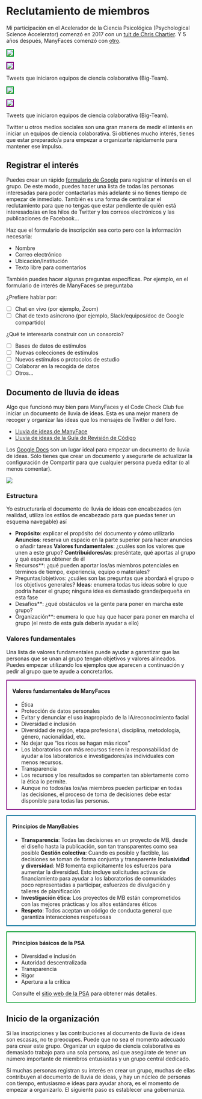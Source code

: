 # Reclutamiento de miembros

Mi participación en el Acelerador de la Ciencia Psicológica (Psychological Science Accelerator) comenzó en 2017 con un [tuit de Chris Chartier](https://twitter.com/CRChartier/status/901500936727781376). Y 5 años después, ManyFaces comenzó con [otro](https://twitter.com/LisaDeBruine/status/1486807497608466435).

::: {#fig-tweets .light-mode layout-ncol=2}

![](images/psa-tweet-light.png){fig-alt="Tweet de Chris Chartier: Es hora de empezar a construir un CERN para la ciencia psicológica" style="border:2px solid #009A2A;"}

![](images/manyfaces-tweet-light.png){fig-alt="Tweet de Lisa DeBruine: Big Team Science está creciendo. Me ha encantado mi participación en @PsySciAcc y creo que equipos como este y @Many_Babies, @BrRepInitiative, @ManyPrimates etc. son el futuro de la ciencia. Así que me he estado preguntando si es el momento de iniciar ManyFaces" style="border:2px solid purple;"}

Tweets que iniciaron equipos de ciencia colaborativa (Big-Team).
:::

::: {#fig-tweets .dark-mode layout-ncol=2}

![](images/psa-tweet-dark.png){fig-alt="Tweet de Chris Chartier: Es hora de empezar a construir un CERN para la ciencia psicológica" style="border:2px solid #009A2A;"}

![](images/manyfaces-tweet-dark.png){fig-alt="Tweet de Lisa DeBruine: Big Team Science está creciendo. Me ha encantado mi participación en @PsySciAcc y creo que equipos como este y @Many_Babies, @BrRepInitiative, @ManyPrimates etc. son el futuro de la ciencia. Así que me he estado preguntando si es el momento de iniciar ManyFaces" style="border:2px solid purple;"}

Tweets que iniciaron equipos de ciencia colaborativa (Big-Team).
:::

Twitter u otros medios sociales son una gran manera de medir el interés en iniciar un equipos de ciencia colaborativa. Si obtienes mucho interés, tienes que estar preparado/a para empezar a organizarte rápidamente para mantener ese impulso.

## Registrar el interés {#sec-sp-reg-interest}

Puedes crear un rápido [formulario de Google](https://docs.google.com/forms/) para registrar el interés en el grupo. De este modo, puedes hacer una lista de todas las personas interesadas para poder contactarlas más adelante si no tienes tiempo de empezar de inmediato. También es una forma de centralizar el reclutamiento para que no tengas que estar pendiente de quién está interesado/as en los hilos de Twitter y los correos electrónicos y las publicaciones de Facebook...

Haz que el formulario de inscripción sea corto pero con la información necesaria:

* Nombre
* Correo electrónico
* Ubicación/Institución
* Texto libre para comentarios

También puedes hacer algunas preguntas específicas. Por ejemplo, en el formulario de interés de ManyFaces se preguntaba

¿Prefiere hablar por:

- [ ] Chat en vivo (por ejemplo, Zoom)
- [ ] Chat de texto asíncrono (por ejemplo, Slack/equipos/doc de Google compartido)

¿Qué te interesaría construir con un consorcio?

- [ ] Bases de datos de estímulos
- [ ] Nuevas colecciones de estímulos
- [ ] Nuevos estímulos o protocolos de estudio
- [ ] Colaborar en la recogida de datos
- [ ] Otros...

## Documento de lluvia de ideas

Algo que funcionó muy bien para ManyFaces y el Code Check Club fue iniciar un documento de lluvia de ideas. Esta es una mejor manera de recoger y organizar las ideas que los mensajes de Twitter o del foro. 

* [Lluvia de ideas de ManyFace](https://docs.google.com/document/d/1X6b3am7zwDYXT2-TUR-a85-xG-cdrE8_vz9GICbwAl0/edit)
* [Lluvia de ideas de la Guía de Revisión de Código](https://docs.google.com/document/d/1cqrRDEYkhtZT9QRruZmUnPPN00VEo0fKV7cEyoluMnU/edit)

Los [Google Docs](https://docs.google.com/) son un lugar ideal para empezar un documento de lluvia de ideas. Sólo tienes que crear un documento y asegurarte de actualizar la configuración de Compartir para que cualquier persona pueda editar (o al menos comentar). 

![](images/google-doc-sharing.png){fig-alt="La interfaz de compartir de Google Docs muestra las opciones para Cualquiera con un enlace: Espectador, Comentarista, Editor (marcado)"}

### Estructura

Yo estructuraría el documento de lluvia de ideas con encabezados (en realidad, utiliza los estilos de encabezado para que puedas tener un esquema navegable) así

* **Propósito**: explicar el propósito del documento y cómo utilizarlo
**Anuncios**: reserva un espacio en la parte superior para hacer anuncios o añadir tareas
**Valores fundamentales**: ¿cuáles son los valores que unen a este grupo?
**Contribuidores/as**: preséntate, qué aportas al grupo y qué esperas obtener de él
* Recursos**: ¿qué pueden aportar los/as miembros potenciales en términos de tiempo, experiencia, equipo o materiales?
* Preguntas/objetivos: ¿cuáles son las preguntas que abordará el grupo o los objetivos generales?
**Ideas**: enumera todas tus ideas sobre lo que podría hacer el grupo; ninguna idea es demasiado grande/pequeña en esta fase
* Desafíos**: ¿qué obstáculos ve la gente para poner en marcha este grupo?
* Organización**: enumera lo que hay que hacer para poner en marcha el grupo (el resto de esta guía debería ayudar a ello)

### Valores fundamentales

Una lista de valores fundamentales puede ayudar a garantizar que las personas que se unan al grupo tengan objetivos y valores alineados. Puedes empezar utilizando los ejemplos que aparecen a continuación y pedir al grupo que te ayude a concretarlos.

::: {style="border: 2px solid purple; padding: 0 1em;"}

#### Valores fundamentales de ManyFaces {-}

* Ética 
* Protección de datos personales
* Evitar y denunciar el uso inapropiado de la IA/reconocimiento facial
* Diversidad e inclusión
* Diversidad de región, etapa profesional, disciplina, metodología, género, nacionalidad, etc.
* No dejar que "los ricos se hagan más ricos"
* Los laboratorios con más recursos tienen la responsabilidad de ayudar a los laboratorios e investigadores/as individuales con menos recursos.
* Transparencia
* Los recursos y los resultados se comparten tan abiertamente como la ética lo permite.
* Aunque no todos/as los/as miembros pueden participar en todas las decisiones, el proceso de toma de decisiones debe estar disponible para todas las personas.

:::


::: {style="border: 2px solid #006D97; padding: 0 1em; margin-top: 1em;"}

#### Principios de ManyBabies {-}

* **Transparencia**: Todas las decisiones en un proyecto de MB, desde el diseño hasta la publicación, son tan transparentes como sea posible
**Gestión colectiva**: Cuando es posible y factible, las decisiones se toman de forma conjunta y transparente
**Inclusividad y diversidad**: MB fomenta explícitamente los esfuerzos para aumentar la diversidad. Esto incluye solicitudes activas de financiamiento para ayudar a los laboratorios de comunidades poco representadas a participar, esfuerzos de divulgación y talleres de planificación
* **Investigación ética**: Los proyectos de MB están comprometidos con las mejores prácticas y los altos estándares éticos
* **Respeto**: Todos aceptan un código de conducta general que garantiza interacciones respetuosas

:::

::: {style="border: 2px solid #009A2A; padding: 0 1em; margin-top: 1em;"}

#### Principios básicos de la PSA {-}

* Diversidad e inclusión
* Autoridad descentralizada
* Transparencia
* Rigor
* Apertura a la crítica

Consulte el [sitio web de la PSA](https://psysciacc.org/) para obtener más detalles.

:::

## Inicio de la organización

Si las inscripciones y las contribuciones al documento de lluvia de ideas son escasas, no te preocupes. Puede que no sea el momento adecuado para crear este grupo. Organizar un equipo de ciencia colaborativa es demasiado trabajo para una sola persona, así que asegúrate de tener un número importante de miembros entusiastas y un grupo central dedicado.

Si muchas personas registran su interés en crear un grupo, muchas de ellas contribuyen al documento de lluvia de ideas, y hay un núcleo de personas con tiempo, entusiasmo e ideas para ayudar ahora, es el momento de empezar a organizarlo. El siguiente paso es establecer una gobernanza.

